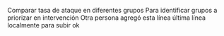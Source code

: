 Comparar tasa de ataque en diferentes grupos
Para identificar grupos a priorizar en intervención
Otra persona agregó esta línea
última línea localmente para subir
ok